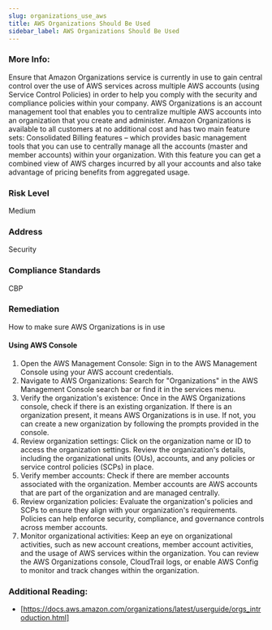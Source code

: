 ```yaml
---
slug: organizations_use_aws
title: AWS Organizations Should Be Used
sidebar_label: AWS Organizations Should Be Used
---
```


### More Info:

Ensure that Amazon Organizations service is currently in use to gain central control over the use of AWS services across multiple AWS accounts (using Service Control Policies) in order to help you comply with the security and compliance policies within your company. AWS Organizations is an account management tool that enables you to centralize multiple AWS accounts into an organization that you create and administer. Amazon Organizations is available to all customers at no additional cost and has two main feature sets: Consolidated Billing features – which provides basic management tools that you can use to centrally manage all the accounts (master and member accounts) within your organization. With this feature you can get a combined view of AWS charges incurred by all your accounts and also take advantage of pricing benefits from aggregated usage.

### Risk Level

Medium

### Address

Security

### Compliance Standards

CBP

### Remediation

How to make sure AWS Organizations is in use

#### Using AWS Console

1. Open the AWS Management Console: Sign in to the AWS Management Console using your AWS account credentials.
2. Navigate to AWS Organizations: Search for "Organizations" in the AWS Management Console search bar or find it in the services menu.
3. Verify the organization's existence: Once in the AWS Organizations console, check if there is an existing organization. If there is an organization present, it means AWS Organizations is in use. If not, you can create a new organization by following the prompts provided in the console.
4. Review organization settings: Click on the organization name or ID to access the organization settings. Review the organization's details, including the organizational units (OUs), accounts, and any policies or service control policies (SCPs) in place.
5. Verify member accounts: Check if there are member accounts associated with the organization. Member accounts are AWS accounts that are part of the organization and are managed centrally.
6. Review organization policies: Evaluate the organization's policies and SCPs to ensure they align with your organization's requirements. Policies can help enforce security, compliance, and governance controls across member accounts.
7. Monitor organizational activities: Keep an eye on organizational activities, such as new account creations, member account activities, and the usage of AWS services within the organization. You can review the AWS Organizations console, CloudTrail logs, or enable AWS Config to monitor and track changes within the organization.

### Additional Reading:

- [https://docs.aws.amazon.com/organizations/latest/userguide/orgs_introduction.html]

